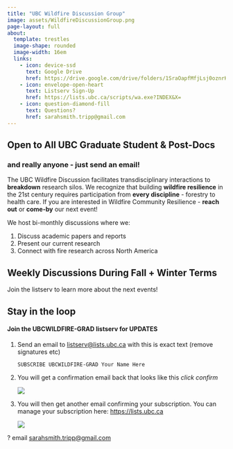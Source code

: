 ```yaml
---
title: "UBC Wildfire Discussion Group"
image: assets/WildfireDiscussionGroup.png
page-layout: full
about: 
  template: trestles
  image-shape: rounded
  image-width: 16em
  links:
    - icon: device-ssd 
      text: Google Drive
      href: https://drive.google.com/drive/folders/1SraOapfMfjLsj0oznrKKkse-rTDpz16d?usp=drive_link
    - icon: envelope-open-heart
      text: Listserv Sign-Up
      href: https://lists.ubc.ca/scripts/wa.exe?INDEX&X=
    - icon: question-diamond-fill
      text: Questions?
      href: sarahsmith.tripp@gmail.com
---
```


## Open to All UBC Graduate Student & Post-Docs

### and really anyone - just send an email! {.unlisted}

The UBC Wildfire Discussion facilitates transdisciplinary interactions to **breakdown** research silos. We recognize that building **wildfire resilience** in the 21st century requires participation from **every discipline** - forestry to health care. If you are interested in Wildfire Community Resilience - **reach out** or **come-by** our next event!

We host bi-monthly discussions where we:

1.  Discuss academic papers and reports
2.  Present our current research
3.  Connect with fire research across North America

## Weekly Discussions During Fall + Winter Terms

Join the listserv to learn more about the next events!

## Stay in the loop

#### Join the UBCWILDFIRE-GRAD listserv for UPDATES

1.  Send an email to [listserv\@lists.ubc.ca](listserv@lists.ubc.ca) with this is exact text (remove signatures etc)

    ```         
    SUBSCRIBE UBCWILDFIRE-GRAD Your Name Here
    ```

2.  You will get a confirmation email back that looks like this *click confirm*

    ![](images/clipboard-585154011.png)

3.  You will then get another email confirming your subscription. You can manage your subscription here: [https://lists.ubc.ca](https://lists.ubc.ca_)

    ![](images/clipboard-2807661398.png)

? email [sarahsmith.tripp\@gmail.com](mailto:sarahsmith.tripp@gmail.com){.email}